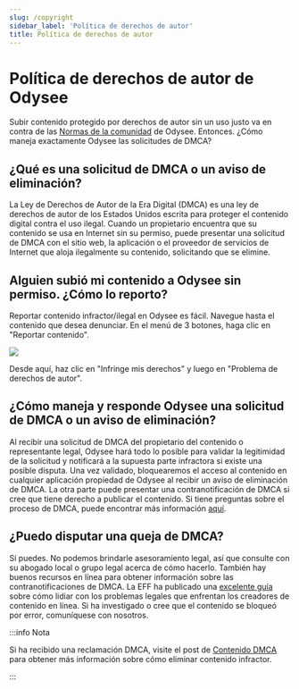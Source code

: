 ---
slug: /copyright
sidebar_label: 'Política de derechos de autor'
title: Política de derechos de autor
---

# Política de derechos de autor de Odysee

Subir contenido protegido por derechos de autor sin un uso justo va en contra de las [Normas de la comunidad](https://help.odysee.tv/communityguidelines) de Odysee. Entonces. ¿Cómo maneja exactamente Odysee las solicitudes de DMCA?

## ¿Qué es una solicitud de DMCA o un aviso de eliminación?

La Ley de Derechos de Autor de la Era Digital (DMCA) es una ley de derechos de autor de los Estados Unidos escrita para proteger el contenido digital contra el uso ilegal. Cuando un propietario encuentra que su contenido se usa en Internet sin su permiso, puede presentar una solicitud de DMCA con el sitio web, la aplicación o el proveedor de servicios de Internet que aloja ilegalmente su contenido, solicitando que se elimine.

## Alguien subió mi contenido a Odysee sin permiso. ¿Cómo lo reporto?

Reportar contenido infractor/ilegal en Odysee es fácil. Navegue hasta el contenido que desea denunciar. En el menú de 3 botones, haga clic en "Reportar contenido".

![](https://i.imgur.com/mLXO17T.png)

Desde aquí, haz clic en "Infringe mis derechos" y luego en "Problema de derechos de autor".

## ¿Cómo maneja y responde Odysee una solicitud de DMCA o un aviso de eliminación?

Al recibir una solicitud de DMCA del propietario del contenido o representante legal, Odysee hará todo lo posible para validar la legitimidad de la solicitud y notificará a la supuesta parte infractora si existe una posible disputa. Una vez validado, bloquearemos el acceso al contenido en cualquier aplicación propiedad de Odysee al recibir un aviso de eliminación de DMCA. La otra parte puede presentar una contranotificación de DMCA si cree que tiene derecho a publicar el contenido. Si tiene preguntas sobre el proceso de DMCA, puede encontrar más información [aquí](https://www.dmca.com/faq/What-is-a-DMCA-Takedown?_ga=2.159224446.539423696.1634061780-1382771933.1616852399).

## ¿Puedo disputar una queja de DMCA?
Sí puedes. No podemos brindarle asesoramiento legal, así que consulte con su abogado local o grupo legal acerca de cómo hacerlo. También hay buenos recursos en línea para obtener información sobre las contranotificaciones de DMCA. La EFF ha publicado una [excelente guía](https://www.eff.org/issues/intellectual-property/guide-to-youtube-removals?_ga=2.164141691.539423696.1634061780-1382771933.1616852399) sobre cómo lidiar con los problemas legales que enfrentan los creadores de contenido en línea. Si ha investigado o cree que el contenido se bloqueó por error, comuníquese con nosotros.

:::info Nota

Si ha recibido una reclamación DMCA, visite el post de [Contenido DMCA](https://help.odysee.tv/es/category-uploading/dmca-content/) para obtener más información sobre cómo eliminar contenido infractor.

:::